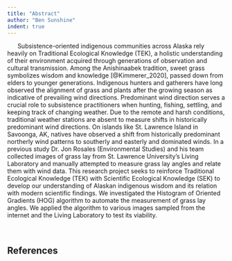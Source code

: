 ```yaml
---
title: "Abstract"
author: "Ben Sunshine"
indent: true
---
```


|       Subsistence-oriented indigenous communities across Alaska rely heavily on Traditional Ecological Knowledge (TEK), a holistic understanding of their environment acquired through generations of observation and cultural transmission. Among the Anishinaabek tradition, sweet grass symbolizes wisdom and knowledge [@Kimmerer_2020], passed down from elders to younger generations. Indigenous hunters and gatherers have long observed the alignment of grass and plants after the growing season as indicative of prevailing wind directions. Predominant wind direction serves a crucial role to subsistence practitioners when hunting, fishing, settling, and keeping track of changing weather. Due to the remote and harsh conditions, traditional weather stations are absent to measure shifts in historically predominant wind directions. On islands like St. Lawrence Island in Savoonga, AK, natives have observed a shift from historically predominant northerly wind patterns to southerly and easterly and dominated winds. In a previous study Dr. Jon Rosales (Environmental Studies) and his team collected images of grass lay from St. Lawrence University's Living Laboratory and manually attempted to measure grass lay angles and relate them with wind data. This research project seeks to reinforce Traditional Ecological Knowledge (TEK) with Scientific Ecological Knowledge (SEK) to develop our understanding of Alaskan indigenous wisdom and its relation with modern scientific findings. We investigated the Histogram of Oriented Gradients (HOG) algorithm to automate the measurement of grass lay angles. We applied the algorithm to various images sampled from the internet and the Living Laboratory to test its viability.

<br />

## References
